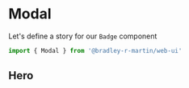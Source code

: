 <!-- Modal.stories.mdx -->



<Meta title='Components/Modal' argTypes={{}} component={Modal} />

# Modal

Let's define a story for our `Badge` component

```javascript
import { Modal } from '@bradley-r-martin/web-ui'
```

## Hero

<Canvas>
  <ModalHero />
  <ModalWindow />
  <ModalPopup />
</Canvas>
